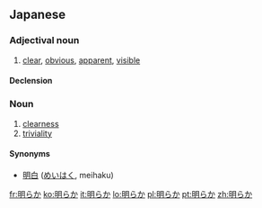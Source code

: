 ==Japanese==
{{ja-kanjitab|明}}

===Adjectival noun===
{{ja-adj|kk|decl=na|hira=あきらか|rom=akiraka}}

# [[clear]], [[obvious]], [[apparent]], [[visible]]

====Declension====
{{ja-na|明らか|あきらか|akiraka}}

===Noun===
{{ja-noun|kk|hira=あきらか|rom=akiraka}}

# [[clearness]]
# [[triviality]]

====Synonyms====
* [[明白]] ([[めいはく]], meihaku)

[[fr:明らか]]
[[ko:明らか]]
[[it:明らか]]
[[lo:明らか]]
[[pl:明らか]]
[[pt:明らか]]
[[zh:明らか]]